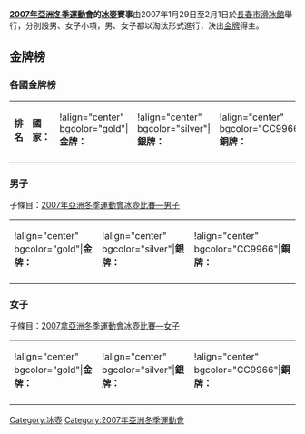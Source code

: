 '''[[2007年亞洲冬季運動會|2007年亞洲冬季運動會]]的[[冰壺|冰壺]]賽事'''由2007年1月29日至2月1日於[[長春市滑冰館|長春市滑冰館]]舉行，分別設男、女子小項，男、女子都以淘汰形式進行，決出[[金牌|金牌]]得主。

== 金牌榜 ==

=== 各國金牌榜 ===
{| border="1" cellspacing="0" cellpadding="2"
|'''排名'''
|'''國家：'''
|!align="center" bgcolor="gold"|'''金牌：'''
|!align="center" bgcolor="silver"|'''銀牌：'''
|!align="center" bgcolor="CC9966"|'''銅牌：'''
|'''總計'''
|-
|}
=== 男子 ===
子條目：[[2007年亞洲冬季運動會冰壺比賽—男子|2007年亞洲冬季運動會冰壺比賽—男子]]
{| border="1" cellspacing="0" cellpadding="2"
|!align="center" bgcolor="gold"|'''金牌：'''
|!align="center" bgcolor="silver"|'''銀牌：'''
|!align="center" bgcolor="CC9966"|'''銅牌：'''
|-
|{{KOR}}
|{{JPN}}
|{{CHN}}
|}

=== 女子 ===
子條目：[[2007拿亞洲冬季運動會冰壺比賽—女子|2007拿亞洲冬季運動會冰壺比賽—女子]]
{| border="1" cellspacing="0" cellpadding="2"
|!align="center" bgcolor="gold"|'''金牌：'''
|!align="center" bgcolor="silver"|'''銀牌：'''
|!align="center" bgcolor="CC9966"|'''銅牌：'''
|-
|{{KOR}}
|{{JPN}}
|{{CHN}}
|}

[[Category:冰壺|Category:冰壺]]
[[Category:2007年亞洲冬季運動會|Category:2007年亞洲冬季運動會]]